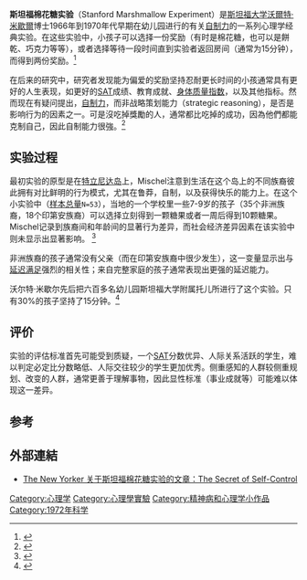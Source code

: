 {{NoteTA
|1=zh-cn:特立尼达岛;zh-hk:千里達島;zh-tw:千里達島;
}}
'''斯坦福棉花糖实验'''（Stanford Marshmallow Experiment）是[[斯坦福大学|斯坦福大学]][[沃爾特·米歇爾|沃爾特·米歇爾]]博士1966年到1970年代早期在幼儿园进行的有关[[自制力|自制力]]的一系列心理学经典实验。在这些实验中，小孩子可以选择一份奖励（有时是棉花糖，也可以是餅乾、巧克力等等），或者选择等待一段时间直到实验者返回房间（通常为15分钟），而得到两份奖励。<ref>{{cite news |title=给孩子“延迟满足”， 你用对了吗_青少台_央视网(cctv.com) |url=http://shaoer.cctv.com/2018/04/16/ARTIjOjMIYPGOGSGV7Ms0BlL180416.shtml |accessdate=2021-11-04 |work=CCTV |archive-date=2021-11-06 |archive-url=https://web.archive.org/web/20211106081946/http://shaoer.cctv.com/2018/04/16/ARTIjOjMIYPGOGSGV7Ms0BlL180416.shtml |dead-url=no }}</ref>

在后来的研究中，研究者发现能为偏爱的奖励坚持忍耐更长时间的小孩通常具有更好的人生表现，如更好的[[SAT|SAT]]成绩、教育成就、[[身体质量指数|身体质量指数]]，以及其他指标。然而现在有疑问提出，[[自制力|自制力]]，而非战略策划能力（strategic reasoning），是否是影响行为的因素之一。可是沒吃掉獎勵的人，通常都比吃掉的成功，因為他們都能克制自己，因此自制能力很強。<ref>{{cite news |title=“延迟满足”——育儿的一把双刃剑 |url=https://qinzi.huanqiu.com/article/3xLqneVepqM |accessdate=2021-11-04 |work=环球网 |archive-date=2021-11-06 |archive-url=https://web.archive.org/web/20211106074721/https://qinzi.huanqiu.com/article/3xLqneVepqM |dead-url=no }}</ref>

== 实验过程 ==
最初实验的原型是在[[特立尼达岛|特立尼达岛]]上，Mischel注意到生活在这个岛上的不同族裔彼此拥有对比鲜明的行为模式，尤其在鲁莽，自制，以及获得快乐的能力上。在这个小实验中（[[样本总量|样本总量]]<code>N=53</code>），当地的一个学校里一些7-9岁的孩子（35个非洲族裔，18个印第安族裔）可以选择立刻得到一颗糖果或者一周后得到10颗糖果。Mischel记录到族裔间和年龄间的显著行为差异，而社会经济差异因素在该实验中则未显示出显著影响。 <ref>{{Cite journal|url=https://psycnet.apa.org/record/1959-06034-001|last=Mischel|first=W.|title=Preference for delayed reinforcement: An experimental study of a cultural observation.|journal=The Journal of Abnormal and Social Psychology|year=1958|volume=56|issue=1|page=57|doi=10.1037/h0041895|via=APA PsycNet|access-date=2021-12-02|archive-date=2021-12-02|archive-url=https://web.archive.org/web/20211202220528/https://psycnet.apa.org/record/1959-06034-001|dead-url=no}}</ref>

非洲族裔的孩子通常没有父亲（而在印第安族裔中很少发生），这一变量显示出与[[延遲的滿足|延迟满足]]强烈的相关性；来自完整家庭的孩子通常表现出更强的延迟能力。

沃尔特·米歇尔先后把六百多名幼儿园斯坦福大学附属托儿所进行了这个实验。只有30%的孩子坚持了15分钟。<ref>{{cite news |title=性格能被改变吗？ 中国日报网 |url=http://ent.chinadaily.com.cn/2016-10/17/content_27078951.htm |accessdate=2021-11-04 |work=人民网 |archive-date=2021-11-06 |archive-url=https://web.archive.org/web/20211106145844/http://ent.chinadaily.com.cn/2016-10/17/content_27078951.htm |dead-url=no }}</ref>

==评价==
实验的评估标准首先可能受到质疑，一个[[SAT|SAT]]分数优异、人际关系活跃的学生，难以判定必定比分数略低、人际交往较少的学生更加优秀。侧重感知的人群较侧重规划、改变的人群，通常更善于理解事物，因此显性标准（事业成就等）可能难以体现这一差异。

== 参考 ==
<references />

== 外部連結 ==
* [http://www.newyorker.com/reporting/2009/05/18/090518fa_fact_lehrer The New Yorker 关于斯坦福棉花糖实验的文章：The Secret of Self-Control] {{Wayback|url=http://www.newyorker.com/reporting/2009/05/18/090518fa_fact_lehrer |date=20140701002331 }}

[[Category:心理学|Category:心理学]]
[[Category:心理學實驗|Category:心理學實驗]]
[[Category:精神病和心理学小作品|Category:精神病和心理学小作品]]
[[Category:1972年科学|Category:1972年科学]]